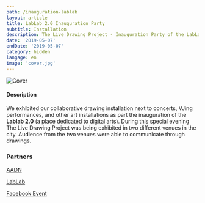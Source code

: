 ```yaml
---
path: /inauguration-lablab
layout: article
title: LabLab 2.0 Inauguration Party
subtitle: Installation
description: The Live Drawing Project - Inauguration Party of the LabLab 2.0 in partnership with AADN and LabLab
date: '2019-05-07'
endDate: '2019-05-07'
category: hidden
langage: en
image: 'cover.jpg'
---
```


![Cover](cover.jpg)

#### Description

We exhibited our collaborative drawing installation next to concerts, VJing performances, and other art installations as part the inauguration of the **Lablab 2.0** (a place dedicated to digital arts).
During this special evening The Live Drawing Project was being exhibited in two different venues in the city.
Audience from the two venues were able to communicate through drawings.

### Partners

[AADN](//aadn.org/)

[LabLab](//www.facebook.com/atelierlablab/)

[Facebook Event](//www.facebook.com/events/621144131696513/)
